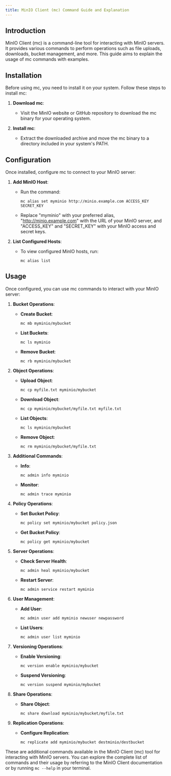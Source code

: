 ```yaml
---
title: MinIO Client (mc) Command Guide and Explanation
---
```


## Introduction
MinIO Client (mc) is a command-line tool for interacting with MinIO servers. It provides various commands to perform operations such as file uploads, downloads, bucket management, and more. This guide aims to explain the usage of mc commands with examples.

## Installation
Before using mc, you need to install it on your system. Follow these steps to install mc:

1. **Download mc**:
   - Visit the MinIO website or GitHub repository to download the mc binary for your operating system.

2. **Install mc**:
   - Extract the downloaded archive and move the mc binary to a directory included in your system's PATH.

## Configuration
Once installed, configure mc to connect to your MinIO server:

1. **Add MinIO Host**:
   - Run the command:
     ```
     mc alias set myminio http://minio.example.com ACCESS_KEY SECRET_KEY
     ```
   - Replace "myminio" with your preferred alias, "http://minio.example.com" with the URL of your MinIO server, and "ACCESS_KEY" and "SECRET_KEY" with your MinIO access and secret keys.

2. **List Configured Hosts**:
   - To view configured MinIO hosts, run:
     ```
     mc alias list
     ```

## Usage
Once configured, you can use mc commands to interact with your MinIO server:

1. **Bucket Operations**:
   - **Create Bucket**:
     ```
     mc mb myminio/mybucket
     ```
   - **List Buckets**:
     ```
     mc ls myminio
     ```
   - **Remove Bucket**:
     ```
     mc rb myminio/mybucket
     ```

2. **Object Operations**:
   - **Upload Object**:
     ```
     mc cp myfile.txt myminio/mybucket
     ```
   - **Download Object**:
     ```
     mc cp myminio/mybucket/myfile.txt myfile.txt
     ```
   - **List Objects**:
     ```
     mc ls myminio/mybucket
     ```
   - **Remove Object**:
     ```
     mc rm myminio/mybucket/myfile.txt
     ```

3. **Additional Commands**:
   - **Info**:
     ```
     mc admin info myminio
     ```
   - **Monitor**:
     ```
     mc admin trace myminio
     ```

4. **Policy Operations**:
   - **Set Bucket Policy**:
     ```
     mc policy set myminio/mybucket policy.json
     ```
   - **Get Bucket Policy**:
     ```
     mc policy get myminio/mybucket
     ```

5. **Server Operations**:
   - **Check Server Health**:
     ```
     mc admin heal myminio/mybucket
     ```
   - **Restart Server**:
     ```
     mc admin service restart myminio
     ```

6. **User Management**:
   - **Add User**:
     ```
     mc admin user add myminio newuser newpassword
     ```
   - **List Users**:
     ```
     mc admin user list myminio
     ```

7. **Versioning Operations**:
   - **Enable Versioning**:
     ```
     mc version enable myminio/mybucket
     ```
   - **Suspend Versioning**:
     ```
     mc version suspend myminio/mybucket
     ```

8. **Share Operations**:
   - **Share Object**:
     ```
     mc share download myminio/mybucket/myfile.txt
     ```

9. **Replication Operations**:
   - **Configure Replication**:
     ```
     mc replicate add myminio/mybucket destminio/destbucket
     ```

These are additional commands available in the MinIO Client (mc) tool for interacting with MinIO servers. You can explore the complete list of commands and their usage by referring to the MinIO Client documentation or by running `mc --help` in your terminal.

